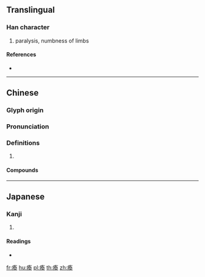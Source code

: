 {{character info/new}}
{{also|痪}}
==Translingual==

===Han character===
{{Han char|rn=104|rad=疒|as=09|sn=14|four=00181|canj=KNBK}}

# paralysis, numbness of limbs

====References====
* {{Han ref|kx=0777.050|dkj=22351|dj=1187.180|hdz=42685.131|uh=7613|ud=30227|bh=BAC8|bd=47816}}

----

==Chinese==
{{zh-forms|s=痪}}

===Glyph origin===
{{Han etym}}

===Pronunciation===
{{zh-pron
|m=huàn
|c=wun6
|mc=y
|oc=y
|cat=
}}

===Definitions===
{{zh-hanzi}}

# {{rfdef|zh}}

====Compounds====
{{zh-der|交通癱瘓|癱瘓}}

----

==Japanese==

===Kanji===
{{ja-kanji|grade=|rs=疒09}}

# {{defn|lang=ja|sort=疒09}}

====Readings====
* {{ja-readings|on=[[たん]] (tan)|kun=[[やむ]] (yamu)|nanori=}}

[[fr:瘓]]
[[hu:瘓]]
[[pl:瘓]]
[[th:瘓]]
[[zh:瘓]]